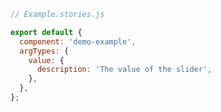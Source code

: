 ```js
// Example.stories.js

export default {
  component: 'demo-example',
  argTypes: {
    value: {
      description: 'The value of the slider',
    },
  },
};
```
